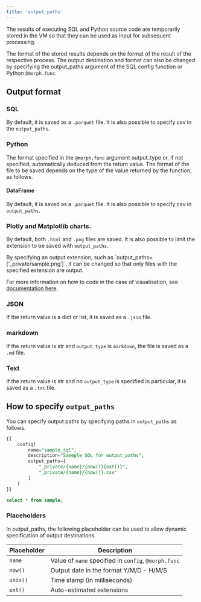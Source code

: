 ```yaml
---
title: 'output_paths'
---
```


The results of executing SQL and Python source code are temporarily stored in the VM so that they can be used as input for subsequent processing.

The format of the stored results depends on the format of the result of the respective process. The output destination and format can also be changed by specifying the output_paths argument of the SQL config function or Python `@morph.func`.

## Output format

### SQL

By default, it is saved as a `.parquet` file. It is also possible to specify csv in the `output_paths`.

### Python

The format specified in the `@morph.func` argument output_type or, if not specified, automatically deduced from the return value.
The format of the file to be saved depends on the type of the value returned by the function, as follows.

#### DataFrame

By default, it is saved as a `.parquet` file. It is also possible to specify csv in `output_paths`.

### Plotly and Matplotlib charts.

By default, both `.html` and `.png` files are saved. It is also possible to limit the extension to be saved with `output_paths`.

<Tip>
By specifying an output extension, such as `output_paths=[‘_private/sample.png’]`, it can be changed so that only files with the specified extension are output.
</Tip>

For more information on how to code in the case of visualisation, see [documentation here](/sql-python/en/python/quickstart-python).

### JSON

If the return value is a dict or list, it is saved as a `.json` file.

### markdown

If the return value is str and `output_type` is `markdown`, the file is saved as a `.md` file.

### Text

If the return value is str and no `output_type` is specified in particular, it is saved as a `.txt` file.

## How to specify `output_paths`

You can specify output paths by specifying paths in `output_paths` as follows.

```sql
{{
    config(
        name="sample_sql",
        description="Sameple SQL for output_paths",
        output_paths=[
            "_private/{name}/{now()}{ext()}",
            "_private/{name}/{now()}.csv"
        ]
    )
}}

select * from sample;
```

### Placeholders

In output_paths, the following placeholder can be used to allow dynamic specification of output destinations.

|Placeholder|Description|
|---|---|
|`name`|Value of `name` specified in `config`, `@morph.func`|
|`now()`|Output date in the format Y/M/D - H/M/S|
|`unix()`|Time stamp (in milliseconds)|
|`ext()`|Auto-estimated extensions|
